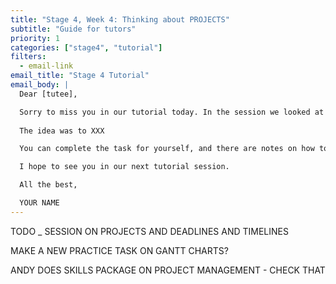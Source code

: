 ```yaml
---
title: "Stage 4, Week 4: Thinking about PROJECTS"
subtitle: "Guide for tutors"
priority: 1
categories: ["stage4", "tutorial"]
filters:
  - email-link
email_title: "Stage 4 Tutorial"
email_body: |
  Dear [tutee],

  Sorry to miss you in our tutorial today. In the session we looked at some evidence relating to different strategies for taking notes in lectures. 
  
  The idea was to XXX

  You can complete the task for yourself, and there are notes on how to do that here: XXX

  I hope to see you in our next tutorial session.

  All the best,

  YOUR NAME
---
```




TODO _ SESSION ON PROJECTS AND DEADLINES AND TIMELINES


MAKE A NEW PRACTICE TASK ON GANTT CHARTS?


ANDY DOES SKILLS PACKAGE ON PROJECT MANAGEMENT - CHECK THAT


